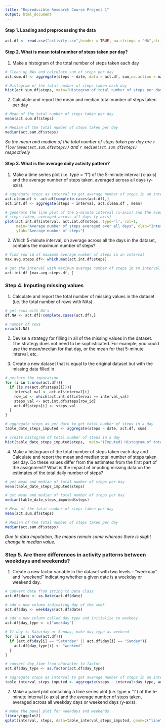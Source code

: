 ```yaml
---
title: "Reproducible Research Course Project 1"
output: html_document
---
```


#### Step 1. Loading and preprocessing the data

```r
act.df <- read.csv("activity.csv",header = TRUE, na.strings = "NA",stringsAsFactors = FALSE)
```

#### Step 2. What is mean total number of steps taken per day?
1. Make a histogram of the total number of steps taken each day 

```r
# Clean up NAs and calculate sum of steps per day
act.sum.df <- aggregate(steps ~ date, data = act.df, sum,na.action = na.omit)

# Histogram of the total number of steps taken each day
hist(act.sum.df$steps, main="Histogram of total number of steps per day", xlab="Total number of steps per day")
```
2. Calculate and report the mean and median total number of steps taken per day

```r
# Mean of the total number of steps taken per day
mean(act.sum.df$steps)

# Median of the total number of steps taken per day
median(act.sum.df$steps)
```
*So the mean and median of the total number of steps taken per day are `r floor(mean(act.sum.df$steps))` and `r median(act.sum.df$steps)` respectively*

#### Step 3. What is the average daily activity pattern?
1. Make a time series plot (i.e. type = “l”) of the 5-minute interval (x-axis) and the average number of steps taken, averaged across all days (y-axis).


```r
# aggregate steps as interval to get average number of steps in an interval across all days
act.clean.df <- act.df[complete.cases(act.df),]
act.int.df <- aggregate(steps ~ interval, act.clean.df , mean)

# generate the line plot of the 5-minute interval (x-axis) and the average number of 
# steps taken, averaged across all days (y-axis)
plot(act.int.df$interval, act.int.df$steps, type='l', col=1, 
     main="Average number of steps averaged over all days", xlab="Interval", 
     ylab="Average number of steps")
```

2. Which 5-minute interval, on average across all the days in the dataset, contains the maximum number of steps?

```r
# find row id of maximum average number of steps in an interval
max.avg.steps.df<- which.max(act.int.df$steps)

# get the interval with maximum average number of steps in an interval
act.int.df [max.avg.steps.df, ]
```

### Step 4. Imputing missing values

1. Calculate and report the total number of missing values in the dataset (i.e. the total number of rows with NAs).

```r
# get rows with NA's
df.NA <- act.df[!complete.cases(act.df),]

# number of rows
nrow(df.NA)
```
2. Devise a strategy for filling in all of the missing values in the dataset. The strategy does not need to be sophisticated. For example, you could use the mean/median for that day, or the mean for that 5-minute interval, etc.

3. Create a new dataset that is equal to the original dataset but with the missing data filled in

```r
# perform the imputation
for (i in 1:nrow(act.df)){
  if (is.na(act.df$steps[i])){
    interval_val <- act.df$interval[i]
    row_id <- which(act.int.df$interval == interval_val)
    steps_val <- act.int.df$steps[row_id]
    act.df$steps[i] <- steps_val
  }
}

# aggregate steps as per date to get total number of steps in a day
table_date_steps_imputed <- aggregate(steps ~ date, act.df, sum)

# create histogram of total number of steps in a day
hist(table_date_steps_imputed$steps,  main="(Imputed) Histogram of total number of steps per day", xlab="Total number of steps in a day")
```

4. Make a histogram of the total number of steps taken each day and Calculate and report the mean and median total number of steps taken per day. Do these values differ from the estimates from the first part of the assignment? What is the impact of imputing missing data on the estimates of the total daily number of steps?
```r
# get mean and median of total number of steps per day
mean(table_date_steps_imputed$steps)

```

```r
# get mean and median of total number of steps per day
median(table_date_steps_imputed$steps)

```

```r
# Mean of the total number of steps taken per day
mean(act.sum.df$steps)

# Median of the total number of steps taken per day
median(act.sum.df$steps)
```

*Due to data imputation, the means remain same whereas there is slight change in median value.*

### Step 5. Are there differences in activity patterns between weekdays and weekends?

1. Create a new factor variable in the dataset with two levels – “weekday” and “weekend” indicating whether a given date is a weekday or weekend day.

```r
# convert date from string to Date class
act.df$date <- as.Date(act.df$date)

# add a new column indicating day of the week 
act.df$day <- weekdays(act.df$date)

# add a new column called day type and initialize to weekday
act.df$day_type <- c("weekday")

# If day is Saturday or Sunday, make day_type as weekend
for (i in 1:nrow(act.df)){
  if (act.df$day[i] == "Saturday" || act.df$day[i] == "Sunday"){
    act.df$day_type[i] <- "weekend"
  }
}

# convert day_time from character to factor
act.df$day_type <- as.factor(act.df$day_type)

# aggregate steps as interval to get average number of steps in an interval across all days
table_interval_steps_imputed <- aggregate(steps ~ interval+day_type, act.df, mean)
```

2. Make a panel plot containing a time series plot (i.e. type = “l”) of the 5-minute interval (x-axis) and the average number of steps taken, averaged across all weekday days or weekend days (y-axis).

```r
# make the panel plot for weekdays and weekends
library(ggplot2)
qplot(interval, steps, data=table_interval_steps_imputed, geom=c("line"), xlab="Interval", ylab="Number of steps", main="") + facet_wrap(~ day_type, ncol=1)
```

